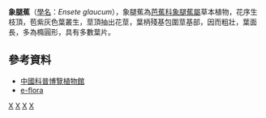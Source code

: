 {{Speciesbox 
|image = Ensete glaucum 6zz.jpg
| taxon = Ensete glaucum 
| status = NE
| status_system = IUCN3.1
| authority =  (Roxb.) Cheesm.
}}
'''象腿蕉'''（[[學名|學名]]：''Ensete glaucum''），象腿蕉為[[芭蕉科|芭蕉科]][[象腿蕉屬|象腿蕉屬]]草本植物，花序生枝頂，苞紫灰色葉叢生，莖頂抽出花莖，葉柄殘基包圍莖基部，因而粗壯，葉面長，多為橢圓形，具有多數葉片。

== 參考資料 ==
* [http://www.kepu.net.cn/gb/lives/plant/class/fldz061.html 中國科普博覽植物館]{{dead link|date=2018年4月 |bot=InternetArchiveBot |fix-attempted=yes }}
* [http://www.efloras.org/florataxon.aspx?flora_id=2&taxon_id=200028234 e-flora]{{Wayback|url=http://www.efloras.org/florataxon.aspx?flora_id=2&taxon_id=200028234 |date=20160304111918 }}
{{Taxonbar|from=Q1713017}}

[[Category:芭蕉科|X]]
[[Category:云南植物|X]]
[[Category:泰国植物|X]]
[[Category:緬甸植物|X]]